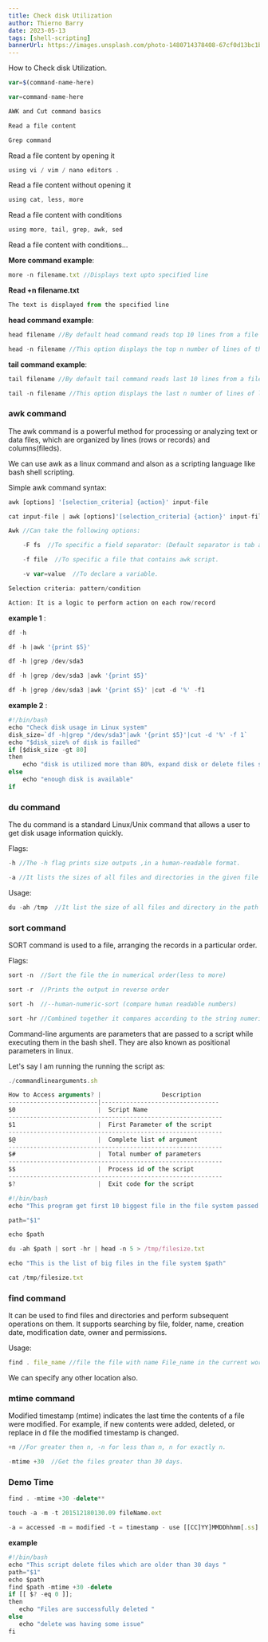 ```yaml
---
title: Check disk Utilization
author: Thierno Barry
date: 2023-05-13
tags: [shell-scripting]
bannerUrl: https://images.unsplash.com/photo-1480714378408-67cf0d13bc1b
---
```


How to Check disk Utilization.

```jsx
var=$(command-name-here)

var=command-name-here

AWK and Cut command basics

Read a file content

Grep command
```

Read a file content by opening it

```js
using vi / vim / nano editors .
```

Read a file content without opening it

```jsx
using cat, less, more
```

Read a file content with conditions
```jsx
using more, tail, grep, awk, sed
```

Read a file content with conditions...

**More command example**:

```jsx
more -n filename.txt //Displays text upto specified line
```

**Read +n filename.txt**

```jsx
The text is displayed from the specified line
```

**head command example**:

```js
head filename //By default head command reads top 10 lines from a file
```

```jsx
head -n filename //This option displays the top n number of lines of the document
```

**tail command example**:

```jsx
tail filename //By default tail command reads last 10 lines from a file
```

```jsx
tail -n filename //This option displays the last n number of lines of lines of the document
```

### awk command

The awk command is a powerful method for processing or analyzing text or data files, which are organized by lines (rows or records) and columns(fileds).

We can use awk as a linux command and alson as a scripting language like bash shell scripting.

Simple awk command syntax:

```jsx
awk [options] '[selection_criteria] {action}' input-file

cat input-file | awk [options]'[selection_criteria] {action}' input-file

Awk //Can take the following options:

    -F fs  //To specific a field separator: (Default separator is tab and space)

    -f file  //To specific a file that contains awk script.

    -v var=value  //To declare a variable.

Selection criteria: pattern/condition

Action: It is a logic to perform action on each row/record
```

**example 1** :

```js
df -h

df -h |awk '{print $5}'

df -h |grep /dev/sda3

df -h |grep /dev/sda3 |awk '{print $5}'

df -h |grep /dev/sda3 |awk '{print $5}' |cut -d '%' -f1
```


**example 2** :

```jsx
#!/bin/bash
echo "Check disk usage in Linux system"
disk_size=`df -h|grep "/dev/sda3"|awk '{print $5}'|cut -d '%' -f 1`
echo "$disk_size% of disk is failled"
if [$disk_size -gt 80]
then
    echo "disk is utilized more than 80%, expand disk or delete files soon"
else
    echo "enough disk is available"
if
```

### du command

The du command is a standard Linux/Unix command that allows a user to get disk usage information quickly.

Flags:

```jsx
-h //The -h flag prints size outputs ,in a human-readable format.

-a //It lists the sizes of all files and directories in the given file path.
```

Usage:

```js
du -ah /tmp  //It list the size of all files and directory in the path /tmp in human readable format.
```

### sort command

SORT command is used to a file, arranging the records in a particular order.

Flags:

```jsx
sort -n  //Sort the file the in numerical order(less to more)

sort -r  //Prints the output in reverse order

sort -h  //--human-numeric-sort (compare human readable numbers)

sort -hr //Combined together it compares according to the string numerical value and reverses the result of comparison.
```

Command-line arguments are parameters that are passed to a script while executing them in the bash shell. They are also known as positional parameters in linux.

Let's say I am running the running the script as:

```jsx
./commandlinearguments.sh 
```

```jsx
How to Access arguments? |                 Description
-------------------------|---------------------------------
$0                       |  Script Name
------------------------------------------------------------
$1                       |  First Parameter of the script
------------------------------------------------------------
$@                       |  Complete list of argument
------------------------------------------------------------
$#                       |  Total number of parameters
------------------------------------------------------------
$$                       |  Process id of the script
------------------------------------------------------------
$?                       |  Exit code for the script
```

```jsx
#!/bin/bash
echo "This program get first 10 biggest file in the file system passed via positional argument"

path="$1"

echo $path

du -ah $path | sort -hr | head -n 5 > /tmp/filesize.txt

echo "This is the list of big files in the file system $path"

cat /tmp/filesize.txt
```

### find command

It can be used to find files and directories and perform subsequent operations on them. It supports searching by file, folder, name, creation date, modification date, owner and permissions.

Usage:

```jsx
find . file_name //file the file with name File_name in the current working directory.
```
We can specify any other location also.

### mtime command

Modified timestamp (mtime) indicates the last time the contents of a file were modified. For example, if new contents were added, deleted, or replace in d file the modified timestamp is changed.

```jsx
+n //For greater then n, -n for less than n, n for exactly n.
```

```jsx
-mtime +30  //Get the files greater than 30 days.
```

### Demo Time

```jsx
find . -mtime +30 -delete**

touch -a -m -t 201512180130.09 fileName.ext

-a = accessed -m = modified -t = timestamp - use [[CC]YY]MMDDhhmm[.ss] time format
```

**example**

```jsx
#!/bin/bash
echo "This script delete files which are older than 30 days "
path="$1"
echo $path
find $path -mtime +30 -delete
if [[ $? -eq 0 ]];
then
   echo "Files are successfully deleted "
else
   echo "delete was having some issue"
fi
```